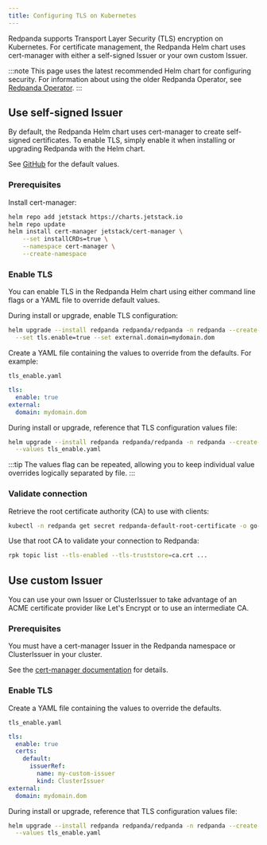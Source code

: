 ```yaml
---
title: Configuring TLS on Kubernetes
---
```


<head>
    <meta name="title" content="Configuring TLS on Kubernetes | Redpanda Docs"/>
    <meta name="description" content="Encrypt with Transport Layer Security (TLS) on Kubernetes."/>
</head>


Redpanda supports Transport Layer Security (TLS) encryption on Kubernetes. For certificate management, the Redpanda Helm chart uses cert-manager with either a self-signed Issuer or your own custom Issuer.

:::note
This page uses the latest recommended Helm chart for configuring security. For information about using the older Redpanda Operator, see [Redpanda Operator](../../reference/redpanda-operator).
:::

## Use self-signed Issuer

By default, the Redpanda Helm chart uses cert-manager to create self-signed certificates. To enable TLS, simply enable it when installing or upgrading Redpanda with the Helm chart.

See [GitHub](https://github.com/redpanda-data/helm-charts/blob/main/redpanda/values.yaml) for the default values.

### Prerequisites

Install cert-manager:

```bash
helm repo add jetstack https://charts.jetstack.io
helm repo update
helm install cert-manager jetstack/cert-manager \
    --set installCRDs=true \
    --namespace cert-manager \
    --create-namespace
```

### Enable TLS

You can enable TLS in the Redpanda Helm chart using either command line flags or a YAML file to override default values.

<Tabs>
  <TabItem value="flags" label="CLI flags" default>

During install or upgrade, enable TLS configuration:

```bash
helm upgrade --install redpanda redpanda/redpanda -n redpanda --create-namespace \
  --set tls.enable=true --set external.domain=mydomain.dom
```

  </TabItem>
  <TabItem value="values" label="YAML values">

Create a YAML file containing the values to override from the defaults. For example:

`tls_enable.yaml`

```yaml
tls:
  enable: true
external:
  domain: mydomain.dom
```

During install or upgrade, reference that TLS configuration values file:

```bash
helm upgrade --install redpanda redpanda/redpanda -n redpanda --create-namespace \
  --values tls_enable.yaml
```

:::tip
The values flag can be repeated, allowing you to keep individual value overrides logically separated by file.
:::

  </TabItem>
</Tabs>

### Validate connection

Retrieve the root certificate authority (CA) to use with clients:

```bash
kubectl -n redpanda get secret redpanda-default-root-certificate -o go-template='{{ index .data "ca.crt" | base64decode }}' > ca.crt
```

Use that root CA to validate your connection to Redpanda:

```bash
rpk topic list --tls-enabled --tls-truststore=ca.crt ...
```

## Use custom Issuer

You can use your own Issuer or ClusterIssuer to take advantage of an ACME certificate provider like Let's Encrypt or to use an intermediate CA.

### Prerequisites

You must have a cert-manager Issuer in the Redpanda namespace or ClusterIssuer in your cluster. 

See the [cert-manager documentation](https://cert-manager.io/docs/concepts/issuer/) for details. 

### Enable TLS

Create a YAML file containing the values to override the defaults.

`tls_enable.yaml`

```yaml
tls:
  enable: true
  certs:
    default:
      issuerRef:
        name: my-custom-issuer
        kind: ClusterIssuer
external:
  domain: mydomain.dom
```

During install or upgrade, reference that TLS configuration values file:

```bash
helm upgrade --install redpanda redpanda/redpanda -n redpanda --create-namespace \
  --values tls_enable.yaml
```

